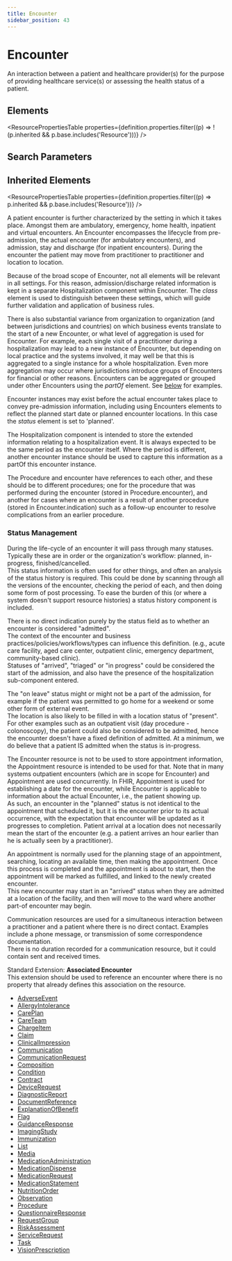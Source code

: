 ```yaml
---
title: Encounter
sidebar_position: 43
---
```



# Encounter

An interaction between a patient and healthcare provider(s) for the purpose of providing healthcare service(s) or assessing the health status of a patient.

<Tabs queryString="section">
  <TabItem value="schema" label="Schema" default>

## Elements

<ResourcePropertiesTable
  properties={definition.properties.filter((p) => !(p.inherited && p.base.includes('Resource')))}
/>

## Search Parameters

<SearchParamsTable searchParams={definition.searchParameters} />

## Inherited Elements

<ResourcePropertiesTable properties={definition.properties.filter((p) => p.inherited && p.base.includes('Resource'))} />

  </TabItem>
  <TabItem value="usage" label="Usage">
<div> <a name="scope"></a> <p>  A patient encounter is further characterized by the setting in which it takes place. Amongst them are ambulatory,  emergency, home health, inpatient and virtual encounters. An <Link to="/docs/api/fhir/resources/encounter">Encounter</Link> encompasses the lifecycle from pre-admission,   the actual encounter (for ambulatory encounters), and admission, stay and discharge (for inpatient encounters).  During the encounter the patient may move from practitioner to practitioner and location to location. </p> <p> Because of the broad scope of <Link to="/docs/api/fhir/resources/encounter">Encounter</Link>, not all elements will be relevant in all settings. For this reason,  admission/discharge related information is kept in a separate Hospitalization component within <Link to="/docs/api/fhir/resources/encounter">Encounter</Link>.  The <i>class</i> element is used to distinguish between these settings, which will guide further validation and application of business rules. </p> <p> There is also substantial variance from organization to organization (and between jurisdictions and countries)  on which business events translate to the start of a new <Link to="/docs/api/fhir/resources/encounter">Encounter</Link>, or what level of aggregation is used for <Link to="/docs/api/fhir/resources/encounter">Encounter</Link>. For example, each single visit of a practitioner during a hospitalization may lead to a new instance of <Link to="/docs/api/fhir/resources/encounter">Encounter</Link>, but depending on local practice and the systems involved, it may well be that this is aggregated to a single instance for a whole hospitalization. Even more aggregation may occur where jurisdictions introduce groups of <Link to="/docs/api/fhir/resources/encounter">Encounters</Link> for financial or other reasons. <Link to="/docs/api/fhir/resources/encounter">Encounters</Link> can be aggregated or grouped under other <Link to="/docs/api/fhir/resources/encounter">Encounters</Link> using the <i>partOf</i> element.  See <a href="https://www.hl7.org/fhir/#examples">below</a> for examples. </p> <p> <Link to="/docs/api/fhir/resources/encounter">Encounter</Link> instances may exist before the actual encounter takes place to convey pre-admission information, including using <Link to="/docs/api/fhir/resources/encounter">Encounters</Link> elements to reflect the planned start date or planned encounter locations. In  this case the <i>status</i> element is set to 'planned'. </p> <p> The Hospitalization component is intended to store the extended information relating to a hospitalization event. It is always expected to be the same period as the encounter itself. Where the period is different, another encounter instance should be used to capture this information as a partOf this encounter instance. </p> <p> The <Link to="/docs/api/fhir/resources/procedure">Procedure</Link> and encounter have references to each other, and these should be to different procedures; one for the procedure that was performed during the encounter (stored in <Link to="/docs/api/fhir/resources/procedure">Procedure</Link>.encounter), and another for cases where an encounter is a result of another procedure (stored in <Link to="/docs/api/fhir/resources/encounter">Encounter</Link>.indication) such as a follow-up encounter to resolve complications from an earlier procedure. </p> <h3 class="self-link-parent"> Status Management <a href="https://www.hl7.org/fhir/encounter.html#8.11.1.1" title="link to here" class="self-link"></a></h3> <p> During the life-cycle of an encounter it will pass through many statuses. Typically these are in order or the organization's workflow: planned, in-progress, finished/cancelled.<br/> This status information is often used for other things, and often an analysis of the status history is required. This could be done by scanning through all the versions of the encounter, checking the period of each, and then doing some form of post processing. To ease the burden of this (or where a system doesn't support resource histories) a status history component is included. </p> <p> There is no direct indication purely by the status field as to whether an encounter is considered "admitted".<br/> The context of the encounter and business practices/policies/workflows/types can influence this definition. (e.g., acute care facility, aged care center, outpatient clinic, emergency department, community-based clinic).<br/> Statuses of "arrived", "triaged" or "in progress" could be considered the start of the admission, and also have the  presence of the hospitalization sub-component entered. </p> <p> The "on leave" status might or might not be a part of the admission, for example if the patient  was permitted to go home for a weekend or some other form of external event.<br/> The location is also likely to be filled in with a location status of "present".<br/> For other examples such as an outpatient visit (day procedure - colonoscopy), the patient could also be  considered to be admitted, hence the encounter doesn't have a fixed definition of admitted. At a minimum, we do believe that a patient IS admitted when the status is in-progress. </p> </div>
  </TabItem>
  <TabItem value="relationships" label="Relationships">
<div> <a name="bnr"></a> <p>  The <Link to="/docs/api/fhir/resources/encounter">Encounter</Link> resource is not to be used to store appointment information, the <Link to="/docs/api/fhir/resources/appointment">Appointment</Link> resource is intended to be used for that. Note that in many systems outpatient encounters (which are in scope for <Link to="/docs/api/fhir/resources/encounter">Encounter</Link>) and <Link to="/docs/api/fhir/resources/appointment">Appointment</Link> are used  concurrently. In FHIR, <Link to="/docs/api/fhir/resources/appointment">Appointment</Link> is used for establishing a date for the encounter, while <Link to="/docs/api/fhir/resources/encounter">Encounter</Link> is  applicable to information about the actual <Link to="/docs/api/fhir/resources/encounter">Encounter</Link>, i.e., the patient showing up.<br/> As such, an encounter in the "planned" status is not identical to the appointment that scheduled it, but it is the encounter prior to its actual occurrence, with the expectation that encounter will be updated as it progresses to completion. <Link to="/docs/api/fhir/resources/patient">Patient</Link> arrival at a location does not necessarily mean the start of the encounter (e.g. a patient arrives an hour earlier than he is actually seen by a practitioner). </p> <p> An appointment is normally used for the planning stage of an appointment, searching, locating an available time, then making the appointment. Once this process is completed and the appointment is about to start, then the appointment will be marked as fulfilled, and linked to the newly created encounter.<br/> This new encounter may start in an "arrived" status when they are admitted at a location of the facility, and then will move to the ward where another part-of encounter may begin. </p> <p> <Link to="/docs/api/fhir/resources/communication">Communication</Link> resources are used for a simultaneous interaction between a practitioner and a patient where there is no direct contact. Examples include a phone message, or transmission of some correspondence documentation.<br/> There is no duration recorded for a communication resource, but it could contain sent and received times. </p> <p> Standard <Link to="/docs/api/fhir/datatypes/extension">Extension</Link>: <b>Associated <Link to="/docs/api/fhir/resources/encounter">Encounter</Link></b><br/> This extension should be used to reference an encounter where there is no property that already defines this association on the resource. </p> </div>
  </TabItem>

  <TabItem value="referencedBy" label="Referenced By">
<ul><li><a href="/docs/api/fhir/resources/adverseevent">AdverseEvent</a></li>
<li><a href="/docs/api/fhir/resources/allergyintolerance">AllergyIntolerance</a></li>
<li><a href="/docs/api/fhir/resources/careplan">CarePlan</a></li>
<li><a href="/docs/api/fhir/resources/careteam">CareTeam</a></li>
<li><a href="/docs/api/fhir/resources/chargeitem">ChargeItem</a></li>
<li><a href="/docs/api/fhir/resources/claim">Claim</a></li>
<li><a href="/docs/api/fhir/resources/clinicalimpression">ClinicalImpression</a></li>
<li><a href="/docs/api/fhir/resources/communication">Communication</a></li>
<li><a href="/docs/api/fhir/resources/communicationrequest">CommunicationRequest</a></li>
<li><a href="/docs/api/fhir/resources/composition">Composition</a></li>
<li><a href="/docs/api/fhir/resources/condition">Condition</a></li>
<li><a href="/docs/api/fhir/resources/contract">Contract</a></li>
<li><a href="/docs/api/fhir/resources/devicerequest">DeviceRequest</a></li>
<li><a href="/docs/api/fhir/resources/diagnosticreport">DiagnosticReport</a></li>
<li><a href="/docs/api/fhir/resources/documentreference">DocumentReference</a></li>
<li><a href="/docs/api/fhir/resources/explanationofbenefit">ExplanationOfBenefit</a></li>
<li><a href="/docs/api/fhir/resources/flag">Flag</a></li>
<li><a href="/docs/api/fhir/resources/guidanceresponse">GuidanceResponse</a></li>
<li><a href="/docs/api/fhir/resources/imagingstudy">ImagingStudy</a></li>
<li><a href="/docs/api/fhir/resources/immunization">Immunization</a></li>
<li><a href="/docs/api/fhir/resources/list">List</a></li>
<li><a href="/docs/api/fhir/resources/media">Media</a></li>
<li><a href="/docs/api/fhir/resources/medicationadministration">MedicationAdministration</a></li>
<li><a href="/docs/api/fhir/resources/medicationdispense">MedicationDispense</a></li>
<li><a href="/docs/api/fhir/resources/medicationrequest">MedicationRequest</a></li>
<li><a href="/docs/api/fhir/resources/medicationstatement">MedicationStatement</a></li>
<li><a href="/docs/api/fhir/resources/nutritionorder">NutritionOrder</a></li>
<li><a href="/docs/api/fhir/resources/observation">Observation</a></li>
<li><a href="/docs/api/fhir/resources/procedure">Procedure</a></li>
<li><a href="/docs/api/fhir/resources/questionnaireresponse">QuestionnaireResponse</a></li>
<li><a href="/docs/api/fhir/resources/requestgroup">RequestGroup</a></li>
<li><a href="/docs/api/fhir/resources/riskassessment">RiskAssessment</a></li>
<li><a href="/docs/api/fhir/resources/servicerequest">ServiceRequest</a></li>
<li><a href="/docs/api/fhir/resources/task">Task</a></li>
<li><a href="/docs/api/fhir/resources/visionprescription">VisionPrescription</a></li></ul>
  </TabItem>
</Tabs>
